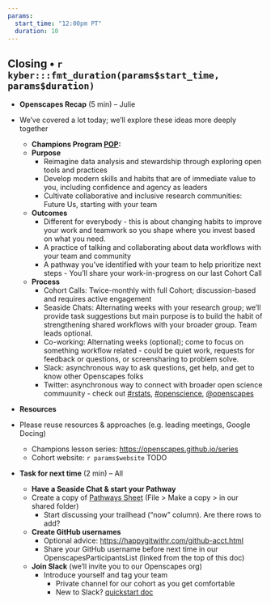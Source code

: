 ```yaml
---
params:
  start_time: "12:00pm PT"
  duration: 10
---
```


## Closing • `r kyber:::fmt_duration(params$start_time, params$duration)`

- **Openscapes Recap** (5 min) – Julie
- We've covered a lot today; we'll explore these ideas more deeply together

  - **Champions Program [POP](https://suzannehawkes.com/2010/04/09/pop-everything/):**
  - **Purpose**
    - Reimagine data analysis and stewardship through exploring open tools and practices
    - Develop modern skills and habits that are of immediate value to you, including confidence and agency as leaders 
    - Cultivate collaborative and inclusive research communities: Future Us, starting with your team 
  - **Outcomes**
    - Different for everybody - this is about changing habits to improve your work and teamwork so you shape where you invest based on what you need.
    - A practice of talking and collaborating about data workflows with your team and community 
    - A pathway you’ve identified with your team to help prioritize next steps - You’ll share your work-in-progress on our last Cohort Call 
  - **Process**
    - Cohort Calls: Twice-monthly with full Cohort; discussion-based and requires active engagement
    - Seaside Chats: Alternating weeks with your research group; we'll provide task suggestions but main purpose is to build the habit of strengthening shared workflows with your broader group. Team leads optional.
    - Co-working: Alternating weeks (optional); come to focus on something workflow related - could be quiet work, requests for feedback or questions, or screensharing to problem solve.
    - Slack: asynchronous way to ask questions, get help, and get to know other Openscapes folks
    -   Twitter: asynchronous way to connect with broader open science commuunity - check out [#rstats](https://twitter.com/search?q=%23rstats&src=typed_query), [#openscience](https://twitter.com/search?q=%23openscience&src=typed_query&f=top), [\@openscapes](https://twitter.com/openscapes) 
- **Resources**
-   Please reuse resources & approaches (e.g. leading meetings, Google Docing)
    -   Champions lesson series: [https://openscapes.github.io/series](https://openscapes.github.io/series/) 
    -   Cohort website: `r params$website` TODO

-   **Task for next time** (2 min) -- All
    -   **Have a Seaside Chat & start your Pathway**
    -   Create a copy of [Pathways Sheet](https://drive.google.com/open?id=1X_-qPdWDCpw2F3nZr6vZnq87guyUIGLvekm0XV2H-A8) (File > Make a copy > in our shared folder)
        -   Start discussing your trailhead ("now" column). Are there rows to add?
    -   **Create GitHub usernames**
        -   Optional advice: <https://happygitwithr.com/github-acct.html>
        -   Share your GitHub username before next time in our OpenscapesParticipantsList (linked from the top of this doc)
    - **Join Slack** (we'll invite you to our Openscapes org)
        -   Introduce yourself and tag your team
            -   Private channel for our cohort as you get comfortable
            -   New to Slack? [quickstart doc](https://zenodo.org/record/3763730#.YIxK6-tlDUI)

